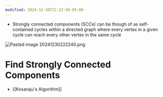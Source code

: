 ```yaml
---
modified: 2024-12-30T22:22:50-05:00
---
```

- Strongly connected components (SCCs) can be though of as self-contained cycles within a directed graph where every vertex in a given cycle can reach every other vertex in the same cycle

<CustomCallout type="example" title="example"></CustomCallout>
![Pasted image 20241230222240.png](/mdx_attachments/Pasted-image-20241230222240.png)
# Find Strongly Connected Components
- [[Kosaraju's Algorithm]]